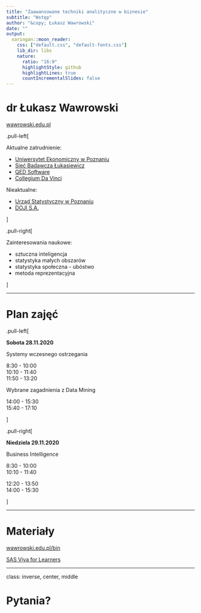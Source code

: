 ```yaml
---
title: "Zaawansowane techniki analityczne w biznesie"
subtitle: "Wstęp"
author: "&copy; Łukasz Wawrowski"
date: ""
output:
  xaringan::moon_reader:
    css: ["default.css", "default-fonts.css"]
    lib_dir: libs
    nature:
      ratio: "16:9"
      highlightStyle: github
      highlightLines: true
      countIncrementalSlides: false
---
```


# dr Łukasz Wawrowski

[wawrowski.edu.pl](http://www.wawrowski.edu.pl/)

.pull-left[

Aktualne zatrudnienie:

- [Uniwersytet Ekonomiczny w Poznaniu](http://statystyka.ue.poznan.pl/)
- [Sieć Badawcza Łukasiewicz](http://ibemag.pl/pl/)
- [QED Software](https://qed.pl/)
- [Collegium Da Vinci](https://cdv.pl/studia-podyplomowe/nowe-media-i-technologie/big-data-analyticssociety/)

Nieaktualne:

- [Urząd Statystyczny w Poznaniu](https://poznan.stat.gov.pl/osrodki/osrodek-statystyki-malych-obszarow-1088/)
- [DOJI S.A.](https://doji.com.pl/)

]

.pull-right[

Zainteresowania naukowe:

- sztuczna inteligencja
- statystyka małych obszarów
- statystyka społeczna - ubóstwo
- metoda reprezentacyjna

]

---

# Plan zajęć

.pull-left[

**Sobota 28.11.2020**

Systemy wczesnego ostrzegania

8:30 - 10:00   
10:10 - 11:40   
11:50 - 13:20   

Wybrane zagadnienia z Data Mining

14:00 - 15:30   
15:40 - 17:10   

]

.pull-right[

**Niedziela 29.11.2020**

Business Intelligence

8:30 - 10:00   
10:10 - 11:40   

12:20 - 13:50   
14:00 - 15:30   

]

---

# Materiały

[wawrowski.edu.pl/bin](http://www.wawrowski.edu.pl/bin/)

[SAS Viya for Learners](https://vfe.sas.com/portal/home)

---

class: inverse, center, middle

# Pytania?